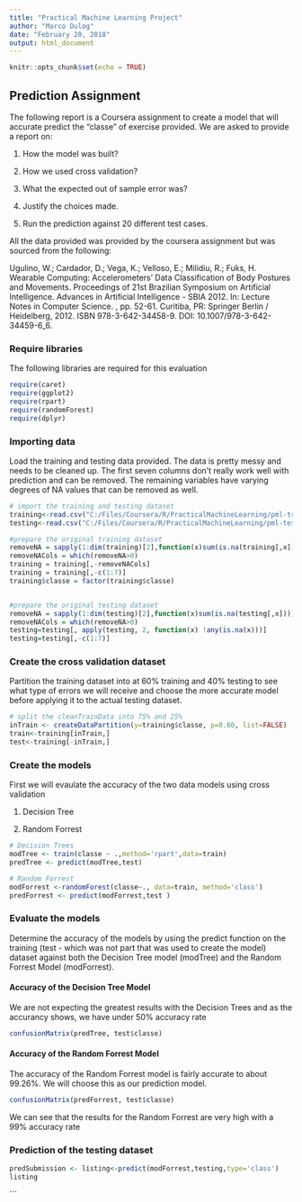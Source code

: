 ```yaml
---
title: "Practical Machine Learning Project"
author: "Marco Dulog"
date: "February 20, 2018"
output: html_document
---
```


```r
knitr::opts_chunk$set(echo = TRUE)
```

## Prediction Assignment

The following report is a Coursera assignment to create a model that will accurate predict the "classe" of exercise provided.  We are asked to provide a report on:

1) How the model was built?

2) How we used cross validation?

3) What the expected out of sample error was?

4) Justify the choices made.

5) Run the prediction against 20 different test cases.


All the data provided was provided by the coursera assignment but was sourced from the following:

Ugulino, W.; Cardador, D.; Vega, K.; Velloso, E.; Milidiu, R.; Fuks, H. Wearable Computing: Accelerometers' Data Classification of Body Postures and Movements. Proceedings of 21st Brazilian Symposium on Artificial Intelligence. Advances in Artificial Intelligence - SBIA 2012. In: Lecture Notes in Computer Science. , pp. 52-61. Curitiba, PR: Springer Berlin / Heidelberg, 2012. ISBN 978-3-642-34458-9. DOI: 10.1007/978-3-642-34459-6_6.


### Require libraries
The following libraries are required for this evaluation
```r
require(caret)
require(ggplot2)
require(rpart)
require(randomForest)
require(dplyr)
```

### Importing data
Load the training and testing data provided.  The data is pretty messy and needs to be cleaned up.  The first seven columns don't really work well with prediction and can be removed.  The remaining variables have varying degrees of NA values that can be removed as well.
```r
# import the training and testing dataset
training<-read.csv("C:/Files/Coursera/R/PracticalMachineLearning/pml-training.csv",na.strings=c("NA", "#DIV/0!", ""))
testing<-read.csv("C:/Files/Coursera/R/PracticalMachineLearning/pml-testing.csv",na.strings=c("NA", "#DIV/0!", ""))

#prepare the original training dataset
removeNA = sapply(1:dim(training)[2],function(x)sum(is.na(training[,x])))
removeNACols = which(removeNA>0)
training = training[,-removeNACols]
training = training[,-c(1:7)]
training$classe = factor(training$classe)


#prepare the original testing dataset
removeNA = sapply(1:dim(testing)[2],function(x)sum(is.na(testing[,x])))
removeNACols = which(removeNA>0)
testing=testing[, apply(testing, 2, function(x) !any(is.na(x)))] 
testing=testing[,-c(1:7)]

```

### Create the cross validation dataset
Partition the training dataset into at 60% training and 40% testing to see what type of errors we will receive and choose the more accurate model before applying it to the actual testing dataset.
```r
# split the cleanTrainData into 75% and 25%
inTrain <- createDataPartition(y=training$classe, p=0.60, list=FALSE)
train<-training[inTrain,]
test<-training[-inTrain,]
```
### Create the models
First we will evaulate the accuracy of the two data models using cross validation

1) Decision Tree 

2)  Random Forrest 

```r
# Decision Trees
modTree <- train(classe ~ .,method='rpart',data=train)
predTree <- predict(modTree,test)

# Random Forrest
modForrest <-randomForest(classe~., data=train, method='class')
predForrest <- predict(modForrest,test )

```
### Evaluate the models
Determine the accuracy of the models by using the predict function on the training (test - which was not part that was used to create the model) dataset against both the Decision Tree model (modTree) and the Random Forrest Model (modForrest).   

#### Accuracy of the Decision Tree Model
We are not expecting the greatest results with the Decision Trees and as the accurancy shows, we have under 50% accuracy rate
```r
confusionMatrix(predTree, test$classe)
```


#### Accuracy of the Random Forrest Model
The accuracy of the Random Forrest model is fairly accurate to about 99.26%.  We will choose this as our prediction model.
```r
confusionMatrix(predForrest, test$classe)
```

We can see that the results for the Random Forrest are very high with a 99% accuracy rate

### Prediction of the testing dataset

```r
predSubmission <- listing<-predict(modForrest,testing,type='class')
listing
```



```